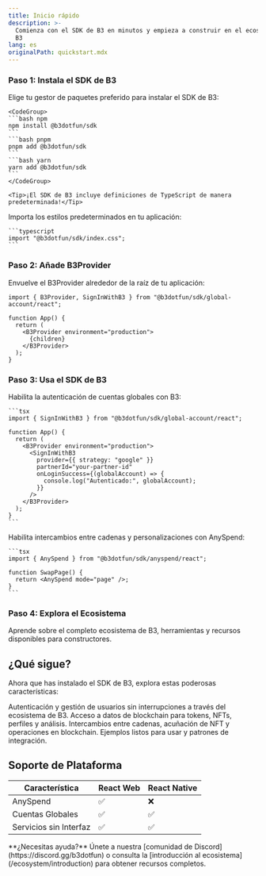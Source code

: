 ```yaml
---
title: Inicio rápido
description: >-
  Comienza con el SDK de B3 en minutos y empieza a construir en el ecosistema de
  B3
lang: es
originalPath: quickstart.mdx
---
```

### Paso 1: Instala el SDK de B3
<Steps>
  <Step title="Instala el paquete del SDK">
    Elige tu gestor de paquetes preferido para instalar el SDK de B3:

    <CodeGroup>
    ```bash npm
    npm install @b3dotfun/sdk
    ```
    ```bash pnpm
    pnpm add @b3dotfun/sdk
    ```
    ```bash yarn
    yarn add @b3dotfun/sdk
    ```
    </CodeGroup>

    <Tip>¡El SDK de B3 incluye definiciones de TypeScript de manera predeterminada!</Tip>
  </Step>

  <Step title="Importa los estilos CSS">
    Importa los estilos predeterminados en tu aplicación:

    ```typescript
    import "@b3dotfun/sdk/index.css";
    ```
  </Step>
</Steps>

### Paso 2: Añade B3Provider
Envuelve el B3Provider alrededor de la raíz de tu aplicación:

```tsx
import { B3Provider, SignInWithB3 } from "@b3dotfun/sdk/global-account/react";

function App() {
  return (
    <B3Provider environment="production">
      {children}
    </B3Provider>
  );
}
```


### Paso 3: Usa el SDK de B3
<AccordionGroup>
 <Accordion icon="swap" title="Cuentas Instantáneas">
    Habilita la autenticación de cuentas globales con B3:

    ```tsx
    import { SignInWithB3 } from "@b3dotfun/sdk/global-account/react";

    function App() {
      return (
        <B3Provider environment="production">
          <SignInWithB3
            provider={{ strategy: "google" }}
            partnerId="your-partner-id"
            onLoginSuccess={(globalAccount) => {
              console.log("Autenticado:", globalAccount);
            }}
          />
        </B3Provider>
      );
    }
    ```
  </Accordion>
  <Accordion icon="swap" title="Accede a Liquidez">
    Habilita intercambios entre cadenas y personalizaciones con AnySpend:

    ```tsx
    import { AnySpend } from "@b3dotfun/sdk/anyspend/react";

    function SwapPage() {
      return <AnySpend mode="page" />;
    }
    ```
  </Accordion>
</AccordionGroup>

### Paso 4: Explora el Ecosistema

<Card title="Descubre el Ecosistema de B3" icon="globe" href="/ecosystem/introduction">
  Aprende sobre el completo ecosistema de B3, herramientas y recursos disponibles para constructores.
</Card>

## ¿Qué sigue?

Ahora que has instalado el SDK de B3, explora estas poderosas características:

<CardGroup cols={2}>

<Card title="Cuentas Globales" icon="user" href="/sdk/global-account/introduction">
  Autenticación y gestión de usuarios sin interrupciones a través del ecosistema de B3.
</Card>

<Card title="API de Datos" icon="user" href="/data/api-reference/introduction">
  Acceso a datos de blockchain para tokens, NFTs, perfiles y análisis.
</Card>

<Card title="SDK de AnySpend" icon="arrows-cross" href="/anyspend/introduction">
  Intercambios entre cadenas, acuñación de NFT y operaciones en blockchain.
</Card>

<Card title="Ejemplos y Demos" icon="code" href="/sdk/introduction">
  Ejemplos listos para usar y patrones de integración.
</Card>

</CardGroup>

## Soporte de Plataforma

| Característica     | React Web | React Native |
| ----------------- | --------- | ------------ |
| AnySpend          | ✅         | ❌            |
| Cuentas Globales  | ✅         | ✅            |
| Servicios sin Interfaz | ✅         | ✅            |

<Note>
  **¿Necesitas ayuda?** Únete a nuestra [comunidad de Discord](https://discord.gg/b3dotfun) o consulta la
  [introducción al ecosistema](/ecosystem/introduction) para obtener recursos completos.
</Note>
